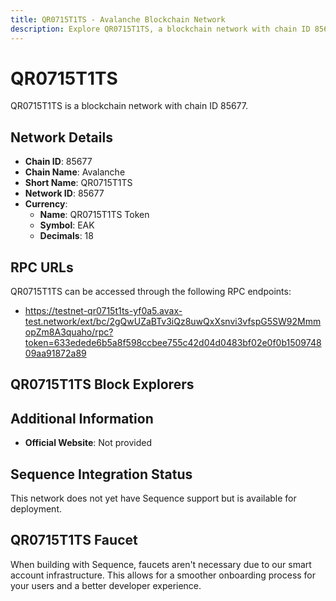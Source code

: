 ```yaml
--- 
title: QR0715T1TS - Avalanche Blockchain Network
description: Explore QR0715T1TS, a blockchain network with chain ID 85677. Learn about its native currency, QR0715T1TS Token, and how to interact with the network.
---
```


# QR0715T1TS

QR0715T1TS is a blockchain network with chain ID 85677.

## Network Details

- **Chain ID**: 85677
- **Chain Name**: Avalanche
- **Short Name**: QR0715T1TS
- **Network ID**: 85677
- **Currency**: 
  - **Name**: QR0715T1TS Token
  - **Symbol**: EAK
  - **Decimals**: 18

## RPC URLs

QR0715T1TS can be accessed through the following RPC endpoints:

- https://testnet-qr0715t1ts-yf0a5.avax-test.network/ext/bc/2gQwUZaBTv3iQz8uwQxXsnvi3vfspG5SW92MmmopZm8A3quaho/rpc?token=633edede6b5a8f598ccbee755c42d04d0483bf02e0f0b150974809aa91872a89

## QR0715T1TS Block Explorers



## Additional Information

- **Official Website**: Not provided

## Sequence Integration Status

This network does not yet have Sequence support but is available for deployment.

## QR0715T1TS Faucet

When building with Sequence, faucets aren't necessary due to our smart account infrastructure. This allows for a smoother onboarding process for your users and a better developer experience.
